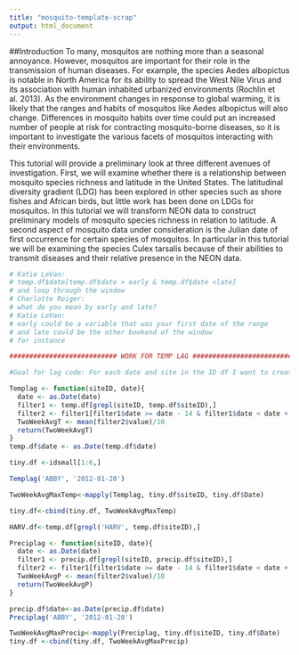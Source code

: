 ```yaml
---
title: "mosquito-template-scrap"
output: html_document
---
```


##Introduction
To many, mosquitos are nothing more than a seasonal annoyance. However, 
mosquitos are important for their role in the transmission of human diseases. 
For example, the species Aedes albopictus is notable in North America for its 
ability to spread the West Nile Virus and its association with human inhabited 
urbanized environments (Rochlin et al. 2013). As the environment changes in 
response to global warming, it is likely that the ranges and habits of mosquitos
like Aedes albopictus will also change. Differences in mosquito habits over time
could put an increased number of people at risk for contracting mosquito-borne 
diseases, so it is important to investigate the various facets of mosquitos 
interacting with their environments. 

This tutorial will provide a preliminary look at three different avenues of 
investigation. First, we will examine whether there is a relationship between 
mosquito species richness and latitude in the United States. The latitudinal 
diversity gradient (LDG) has been explored in other species such as shore fishes
and African birds, but little work has been done on LDGs for mosquitos. In this 
tutorial we will transform NEON data to construct preliminary models of mosquito
species richness in relation to latitude. A second aspect of mosquito data under
consideration is the Julian date of first occurrence for certain species of 
mosquitos. In particular in this tutorial we will be examining the species Culex
tarsalis because of their abilities to transmit diseases and their relative 
presence in the NEON data. 

```r
# Katie LeVan: 
# temp.df$date[temp.df$date > early & temp.df$date <late]
# and loop through the window
# Charlotte Roiger: 
# what do you mean by early and late? 
# Katie LeVan: 
# early could be a variable that was your first date of the range
# and late could be the other bookend of the window
# for instance

########################### WORK FOR TEMP LAG #####################################################

#Goal for lag code: For each date and site in the ID df I want to create code that will find that corresponding date and site and take only the rows up to two weeks prior to that date for that location and take the average temperature. 

Templag <- function(siteID, date){
  date <- as.Date(date)
  filter1 <- temp.df[grepl(siteID, temp.df$siteID),]
  filter2 <- filter1[filter1$date >= date - 14 & filter1$date < date + 1,]
  TwoWeekAvgT <- mean(filter2$value)/10
  return(TwoWeekAvgT)
}
temp.df$date <- as.Date(temp.df$date)

tiny.df <-idsmall[1:6,]

Templag('ABBY', '2012-01-20')

TwoWeekAvgMaxTemp<-mapply(Templag, tiny.df$siteID, tiny.df$Date)

tiny.df<-cbind(tiny.df, TwoWeekAvgMaxTemp)

HARV.df<-temp.df[grepl('HARV', temp.df$siteID),]

```

```r
Preciplag <- function(siteID, date){
  date <- as.Date(date)
  filter1 <- precip.df[grepl(siteID, precip.df$siteID),]
  filter2 <- filter1[filter1$date >= date - 14 & filter1$date < date + 1,]
  TwoWeekAvgP <- mean(filter2$value)/10
  return(TwoWeekAvgP)
}

precip.df$date<-as.Date(precip.df$date)
Preciplag('ABBY', '2012-01-20')

TwoWeekAvgMaxPrecip<-mapply(Preciplag, tiny.df$siteID, tiny.df$Date)
tiny.df <-cbind(tiny.df, TwoWeekAvgMaxPrecip)
```

